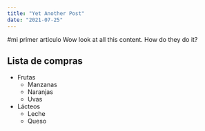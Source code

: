 ```yaml
---
title: "Yet Another Post"
date: "2021-07-25"
---
```


#mi primer articulo
Wow look at all this content. How do they do it?

## Lista de compras

- Frutas
  - Manzanas
  - Naranjas
  - Uvas
- Lácteos
  - Leche
  - Queso
